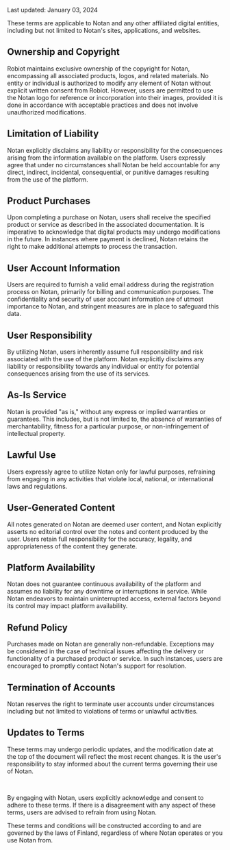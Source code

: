 Last updated: January 03, 2024

These terms are applicable to Notan and any other affiliated digital entities, including but not limited to Notan's sites, applications, and websites.

## Ownership and Copyright
Robiot maintains exclusive ownership of the copyright for Notan, encompassing all associated products, logos, and related materials. No entity or individual is authorized to modify any element of Notan without explicit written consent from Robiot. However, users are permitted to use the Notan logo for reference or incorporation into their images, provided it is done in accordance with acceptable practices and does not involve unauthorized modifications.

## Limitation of Liability
Notan explicitly disclaims any liability or responsibility for the consequences arising from the information available on the platform. Users expressly agree that under no circumstances shall Notan be held accountable for any direct, indirect, incidental, consequential, or punitive damages resulting from the use of the platform.

## Product Purchases
Upon completing a purchase on Notan, users shall receive the specified product or service as described in the associated documentation. It is imperative to acknowledge that digital products may undergo modifications in the future. In instances where payment is declined, Notan retains the right to make additional attempts to process the transaction.

## User Account Information
Users are required to furnish a valid email address during the registration process on Notan, primarily for billing and communication purposes. The confidentiality and security of user account information are of utmost importance to Notan, and stringent measures are in place to safeguard this data.

## User Responsibility
By utilizing Notan, users inherently assume full responsibility and risk associated with the use of the platform. Notan explicitly disclaims any liability or responsibility towards any individual or entity for potential consequences arising from the use of its services.

## As-Is Service
Notan is provided "as is," without any express or implied warranties or guarantees. This includes, but is not limited to, the absence of warranties of merchantability, fitness for a particular purpose, or non-infringement of intellectual property.

## Lawful Use
Users expressly agree to utilize Notan only for lawful purposes, refraining from engaging in any activities that violate local, national, or international laws and regulations.

## User-Generated Content
All notes generated on Notan are deemed user content, and Notan explicitly asserts no editorial control over the notes and content produced by the user. Users retain full responsibility for the accuracy, legality, and appropriateness of the content they generate.

## Platform Availability
Notan does not guarantee continuous availability of the platform and assumes no liability for any downtime or interruptions in service. While Notan endeavors to maintain uninterrupted access, external factors beyond its control may impact platform availability.

## Refund Policy
Purchases made on Notan are generally non-refundable. Exceptions may be considered in the case of technical issues affecting the delivery or functionality of a purchased product or service. In such instances, users are encouraged to promptly contact Notan's support for resolution.

## Termination of Accounts
Notan reserves the right to terminate user accounts under circumstances including but not limited to violations of terms or unlawful activities.

## Updates to Terms
These terms may undergo periodic updates, and the modification date at the top of the document will reflect the most recent changes. It is the user's responsibility to stay informed about the current terms governing their use of Notan.

<br />

By engaging with Notan, users explicitly acknowledge and consent to adhere to these terms. If there is a disagreement with any aspect of these terms, users are advised to refrain from using Notan.

These terms and conditions will be constructed according to and are governed by the laws of Finland, regardless of where Notan operates or you use Notan from.
